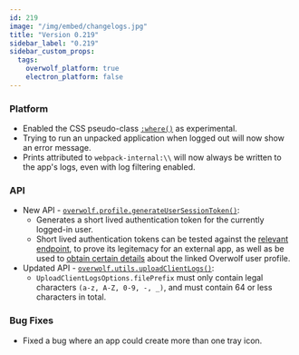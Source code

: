 ```yaml
---
id: 219
image: "/img/embed/changelogs.jpg"
title: "Version 0.219"
sidebar_label: "0.219"
sidebar_custom_props:
  tags:
    overwolf_platform: true
    electron_platform: false
---
```


### Platform

- Enabled the CSS pseudo-class [`:where()`](https://developer.mozilla.org/en-US/docs/Web/CSS/:where) as experimental.
- Trying to run an unpacked application when logged out will now show an error message.
- Prints attributed to `webpack-internal:\\` will now always be written to the app's logs, even with log filtering enabled.

### API

- New API - [`overwolf.profile.generateUserSessionToken()`](/api/profile#generateusersessiontokencallback):
    - Generates a short lived authentication token for the currently logged-in user.
    - Short lived authentication tokens can be tested against the [relevant endpoint](/api/profile#verify-token-integrity), to prove its legitemacy for an external app,
    as well as be used to [obtain certain details](/api/profile#get-user-profile-via-token) about the linked Overwolf user profile.
- Updated API - [`overwolf.utils.uploadClientLogs()`](/api/utils#uploadclientlogsoptions-note):
    - `UploadClientLogsOptions.filePrefix` must only contain legal characters `(a-z, A-Z, 0-9, -, _)`, and must contain 64 or less characters in total.

### Bug Fixes

- Fixed a bug where an app could create more than one tray icon.